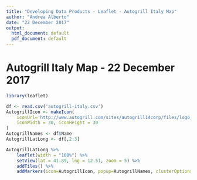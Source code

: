 ```yaml
---
title: "Developing Data Products - Leaflet - Autogrill Italy Map"
author: "Andrea Alberto"
date: "22 December 2017"
output:
  html_document: default
  pdf_document: default
---
```


# Autogrill Italy Map - 22 December 2017

```r

library(leaflet)

df <- read.csv('autogrill-italy.csv')
AutogrillIcon <- makeIcon(
    iconUrl='http://www.autogrill.com/sites/autogrill14corp/files/logo_2.jpg',
    iconWidth = 30, iconHeight = 30
)
AutogrillNames <- df$Name
AutogrillLatLong <- df[,2:3]

AutogrillLatLong %>% 
	leaflet(width = "100%") %>%
    setView(lat = 41.89, lng = 12.51, zoom = 5) %>%
	addTiles() %>%
	addMarkers(icon=AutogrillIcon, popup=AutogrillNames, clusterOptions=markerClusterOptions())
```